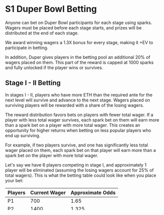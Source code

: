 # S1 Duper Bowl Betting

Anyone can bet on Duper Bowl participants for each stage using sparks. Wagers must be placed before each stage starts, and prizes will be distributed at the end of each stage.

We award winning wagers a 1.3X bonus for every stage, making it +EV to participate in betting.

In addition, Duper gives players in the betting pool an additional 20% of wagers placed on them. This part of the reward
is capped at 1000 sparks and fully unlocked if the player wins or survives.

## Stage I - II Betting

In stages I - II, players who have more ETH than the required ante for the next level will survive and advance to the next stage. Wagers placed on surviving players will be rewarded with a share of the losing wagers.

The reward distribution favors bets on players with fewer total wager. If a player with less total wager survives, each spark bet on them will earn more than a spark bet on a player with more total wager. This creates an opportunity for higher returns when betting on less popular players who end up surviving.

For example, if two players survive, and one has significantly less total wager placed on them, each spark bet on that player will earn more than a spark bet on the player with more total wager.

Let's say we have 6 players competing in stage I, and approximately 1 player will be eliminated (assuming the losing wagers account for 25% of total wagers).
This is what the betting table could look like when you place your bet:

| Players   | Current Wager  | Approximate Odds |
| :---------| :------------- | :------------- |
| P1        | 700            |  1.65          | 
| P2        | 1400           |  1.325         |
| P3        | 2000           |  ...           |
| P4        | 2000           |  ...           |
| P5        | 2000           |  ...           |
| P6        | 2000           |  ...           |
| Total     | 7000           |  ...           |

Assuming the losing wager accounts for 25% of the total wager, the 5,250 winning wager will share 1,750 losing wager multiplied by the 1.3 Duper bonus, resulting in 2,275 sparks.

If one player is eliminated, the five winning wager will share the sparks equally: 2,275 / 5 = 455 sparks per winning wager.

- For P1, the odds are calculated as: (700 + 455) / 700 = 1.65
- For P2, the odds are calculated as: (1400 + 455) / 1400 = 1.325

The actual result may differ from this approximation. For example, at the end of round I, if P3 is eliminated:
- 5,000 winning wager will split 2,000 * 1.3 = 2,600 losing wager
- Each wager pot receives 2,600 / 5 = 520 sparks

If you bet 100 sparks on P1, you'd get (100 / 700) * 520 = 74.28 sparks profit, which is a 1.74 return on your investment.

## Final Match Betting

Final match differs from Stages I-II as it consists of one final game where competitors can earn varying amounts of money. The odds for this stage are based on the fraction of the final match prize each player wins.

The betting table you'll see assumes one player wins the entire prize. For example:

If P1 wins the entire final match prize (and no other player earns money):
- Total wager: 5800 sparks
- P1's current wager: 700 sparks
- Profit per spark wagered on P1:  (5800 - 700) * 1.3 / 700 = 9.47 sparks
- Odds for P1: 9.47 + 1 (got principal back) = 10.47

| Players   | Current Wager  | Maximal Odds |
| :---------| :------------- | :------------- |
| P1        | 700            |  10.47         | 
| P2        | 1300           |  ...           |
| P3        | 2000           |  ...           |
| P4        | 1000           |  ...           |
| P5        | 800            |  ...           |
| Total     | 5800           |  ...           |

The actual result will likely differ from the maximal odds shown. Here's an example:

Final game results:
- P1 wins $1000
- P2 wins $300
- P3 wins $200
- P4 and P5 lose

Calculations:
- Winning wager: 4000 sparks (P1, P2, P3)
- Losing wager: 1800 sparks (P4, P5)
- Adjusted losing wager: 1800 * 1.3 = 2340 sparks

Distribution and actual odds:
- P1: 1560 sparks (2/3 of 2340), odds: 3.23
- P2: 468 sparks (1/5 of 2340), odds: 1.36
- P3: 312 sparks (2/15 of 2340), odds: 1.16

## Last Words

The player betting in S1 Duper Bowl provides a template for real-money player betting system in Duper. We aim to provide a fun and engaging way for both competitors and spectators, a step forward from traditional esports. Enjoy betting, and let us know if you have any feedback on how we can improve the system.